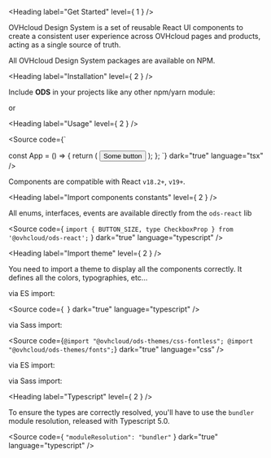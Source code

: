
<Meta title="OVHcloud Design System/Get Started" />

<Heading label="Get Started" level={ 1 } />

OVHcloud Design System is a set of reusable React UI components to create a consistent user experience across OVHcloud pages and products, acting as a single source of truth.

All OVHcloud Design System packages are available on <ExternalLink href="https://www.npmjs.com">NPM</ExternalLink>.

<Heading label="Installation" level={ 2 } />

Include **ODS** in your projects like any other npm/yarn module:

<Source code="npm i --save-exact @ovhcloud/ods-react @ovhcloud/ods-themes"
        dark="true"
        language="bash" />
or
<Source code="yarn add --exact @ovhcloud/ods-react @ovhcloud/ods-themes"
        dark="true"
        language="bash" />

<Heading label="Usage" level={ 2 } />

<Source code={`

const App = () => {
  return (
    <Button>
      Some button
    </Button>
  );
};
`}
        dark="true"
        language="tsx" />

Components are compatible with React `v18.2+`, `v19+`.

<Heading label="Import components constants" level={ 2 } />

All enums, interfaces, events are available directly from the `ods-react` lib

<Source code={ `import { BUTTON_SIZE, type CheckboxProp } from '@ovhcloud/ods-react';` }
        dark="true"
        language="typescript" />

<Heading label="Import theme" level={ 2 } />

You need to import a theme to display all the components correctly.
It defines all the colors, typographies, etc...

<Heading label="with fonts loaded from woff2 font files (recommended v19.2.0+)" level={3} />

via ES import:

<Source
  code={`
`}
  dark="true"
  language="typescript"
/>

via Sass import:

<Source code={`
@import "@ovhcloud/ods-themes/css-fontless";
@import "@ovhcloud/ods-themes/fonts";
`} dark="true" language="css" />

<Heading label="with fonts encoded in base64 (legacy)" level={3} />

via ES import:

<Source code="import '@ovhcloud/ods-themes/default';"
        dark="true"
        language="typescript" />

via Sass import:

<Source code="@import '@ovhcloud/ods-themes/default';"
        dark="true"
        language="css" />

<Heading label="Typescript" level={ 2 } />

To ensure the types are correctly resolved, you'll have to use the `bundler` module resolution, released with <ExternalLink href="https://www.typescriptlang.org/docs/handbook/release-notes/typescript-5-0.html#--moduleresolution-bundler">Typescript 5.0</ExternalLink>.

<Source code={ `"moduleResolution": "bundler"` }
        dark="true"
        language="typescript" />
